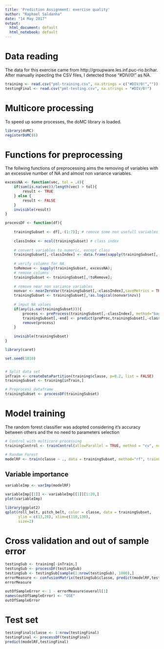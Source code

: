 ```yaml
---
title: 'Prediction Assignment: exercise quality'
author: "Raphael Saldanha"
date: "14 May 2017"
output:
  html_document: default
  html_notebook: default
---
```


# Data reading

The data for this exercise came from http://groupware.les.inf.puc-rio.br/har. After manually inpecting the CSV files, I detected those "#DIV/0!" as NA. 

```r
training <- read.csv("pml-training.csv", na.strings = c("#DIV/0!",""))
testingFinal <- read.csv("pml-testing.csv", na.strings = "#DIV/0!")
```

# Multicore processing

To speed up some processes, the doMC library is loaded.

```r
library(doMC)
registerDoMC(6)
```

# Functions for preprocessing

The follwing functions of preprocessing aims the removing of variables with an excessive number of NA and almost non variance variables. 

```r
excessNA <- function(vec, tol = .8){
    if(sum(is.na(vec))/length(vec) > tol){
        result <- TRUE
    } else {                                     
        result <- FALSE
    }
    invisible(result)
}

processDF <- function(df){
    
    trainingSubset <- df[,-(1:7)]; # remove some non usefull variables of the dataset
    
    classIndex <- ncol(trainingSubset) # class index           
    
    # convert variables to numeric, except class
    trainingSubset[,-classIndex] <- data.frame(sapply(trainingSubset[,-classIndex],as.numeric))
    
    # verify columns for NA
    toRemove <- sapply(trainingSubset, excessNA);
    # remove columns
    trainingSubset <- trainingSubset[,!toRemove];
    
    # remove near non variance variables
    nonvar <- nearZeroVar(trainingSubset[,-classIndex],saveMetrics = TRUE)
    trainingSubset <- trainingSubset[,!as.logical(nonvar$nzv)]
    
    # imput NA values
    if(any(is.na(trainingSubset))){
        process <- preProcess(trainingSubset[,-classIndex], method="bagImpute")
        trainingSubset[,-end] <- predict(preProc,trainingSubset[,-classIndex])
        remove(process)
    }    
    
    invisible(trainingSubset)
}
```



```r
library(caret) 

set.seed(1010)


# Split data set                                            
inTrain <- createDataPartition(training$classe, p=0.2, list = FALSE)
trainingSubset <- training[inTrain,]

# Preprocess dataframe
trainingSubset <- processDF(trainingSubset)
```


# Model training

The random forest classifier was adopted considering it's accuracy between others and the no need to parameters selection

```r
# Control with multicore processing
trainingControl <- trainControl(allowParallel = TRUE, method = "cv", number = 6)

# Random Forest
modelRF <- train(classe ~ ., data = trainingSubset, method="rf", trainControl = trainingControl, importance=TRUE)
```


## Variable importance
```r
variableImp <- varImp(modelRF)

variableImp[[1]] <- variableImp[[1]][1:20,]
plot(variableImp)
```


```r
library(ggplot2)
qplot(roll_belt, pitch_belt, color = classe, data = trainingSubset,
      ylim = c(13,28), xlim=c(110,130),
      size=2)
```


# Cross validation and out of sample error

```r
testingSub <- training[-inTrain,]
testingSub <- processDF(testingSub)
testingSub <- testingSub[sample(1:nrow(testingSub), 1000),]
errorMeasure <- confusionMatrix(testingSub$classe, predict(modelRF,testingSub))
errorMeasure

outOfSampleError <- 1 - errorMeasure$overall[1]
names(outOfSampleError) <- "OSE"
outOfSampleError
```


# Test set

```r
testingFinal$classe <- 1:nrow(testingFinal)
testingFinal <- processDF(testingFinal)
predict(modelRF,testingFinal)
```

